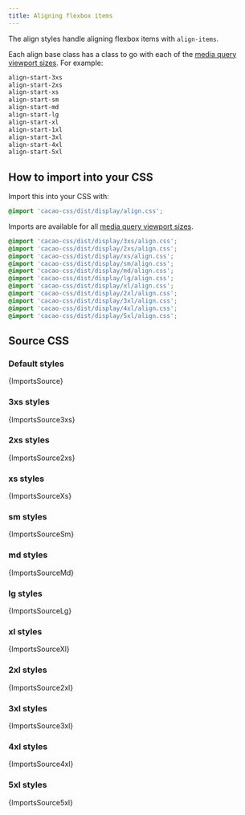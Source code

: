 ```yaml
---
title: Aligning flexbox items
---
```


The align styles handle aligning flexbox items with `align-items`.

Each align base class has a class to go with each of the [media query viewport sizes](/styles/media#viewport-media-queries). For example:

```css
align-start-3xs
align-start-2xs
align-start-xs
align-start-sm
align-start-md
align-start-lg
align-start-xl
align-start-1xl
align-start-3xl
align-start-4xl
align-start-5xl
```

## How to import into your CSS

Import this into your CSS with:

```css
@import 'cacao-css/dist/display/align.css';
```

Imports are available for all [media query viewport sizes](/styles/media#viewport-media-queries).

```css
@import 'cacao-css/dist/display/3xs/align.css';
@import 'cacao-css/dist/display/2xs/align.css';
@import 'cacao-css/dist/display/xs/align.css';
@import 'cacao-css/dist/display/sm/align.css';
@import 'cacao-css/dist/display/md/align.css';
@import 'cacao-css/dist/display/lg/align.css';
@import 'cacao-css/dist/display/xl/align.css';
@import 'cacao-css/dist/display/2xl/align.css';
@import 'cacao-css/dist/display/3xl/align.css';
@import 'cacao-css/dist/display/4xl/align.css';
@import 'cacao-css/dist/display/5xl/align.css';
```

## Source CSS

<!-- markdownlint-disable -->

### Default styles

<CodeBlock language="css" title="display/align.css">{ImportsSource}</CodeBlock>

### 3xs styles

<CodeBlock language="css" title="display/3xs/align.css">{ImportsSource3xs}</CodeBlock>

### 2xs styles

<CodeBlock language="css" title="display/2xs/align.css">{ImportsSource2xs}</CodeBlock>

### xs styles

<CodeBlock language="css" title="display/xs/align.css">{ImportsSourceXs}</CodeBlock>

### sm styles

<CodeBlock language="css" title="display/sm/align.css">{ImportsSourceSm}</CodeBlock>

### md styles

<CodeBlock language="css" title="display/md/align.css">{ImportsSourceMd}</CodeBlock>

### lg styles

<CodeBlock language="css" title="display/lg/align.css">{ImportsSourceLg}</CodeBlock>

### xl styles

<CodeBlock language="css" title="display/xl/align.css">{ImportsSourceXl}</CodeBlock>

### 2xl styles

<CodeBlock language="css" title="display/2xl/align.css">{ImportsSource2xl}</CodeBlock>

### 3xl styles

<CodeBlock language="css" title="display/3xl/align.css">{ImportsSource3xl}</CodeBlock>

### 4xl styles

<CodeBlock language="css" title="display/4xl/align.css">{ImportsSource4xl}</CodeBlock>

### 5xl styles

<CodeBlock language="css" title="display/5xl/align.css">{ImportsSource5xl}</CodeBlock>
